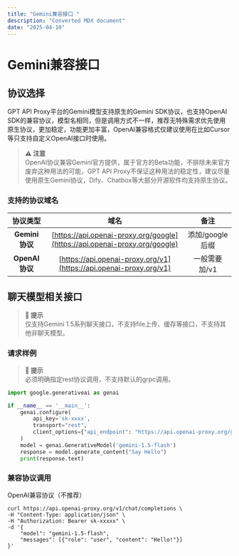 ```yaml
---
title: "Gemini兼容接口 ​"
description: "Converted MDX document"
date: "2025-04-10"
---
```


# Gemini兼容接口

## 协议选择

GPT API Proxy平台的Gemini模型支持原生的Gemini SDK协议，也支持OpenAI SDK的兼容协议，模型名相同，但是调用方式不一样，推荐无特殊需求优先使用原生协议，更加稳定，功能更加丰富，OpenAI兼容格式仅建议使用在比如Cursor等只支持自定义OpenAI接口时使用。

> **⚠️ 注意**  
> OpenAI协议兼容Gemini官方提供，属于官方的Beta功能，不排除未来官方废弃这种用法的可能，GPT API Proxy不保证这种用法的稳定性，建议尽量使用原生Gemini协议，Dify、Chatbox等大部分开源软件均支持原生协议。

### 支持的协议域名

| 协议类型 | 域名 | 备注 |
|:--------:|:----:|:----:|
| **Gemini协议** | [https://api.openai-proxy.org/google](https://api.openai-proxy.org/google) | 添加/google后缀 |
| **OpenAI协议** | [https://api.openai-proxy.org/v1](https://api.openai-proxy.org/v1) | 一般需要加/v1 |

## 聊天模型相关接口

> **📝 提示**  
> 仅支持Gemini 1.5系列聊天接口，不支持file上传、缓存等接口，不支持其他非聊天模型。

### 请求样例

> **📝 提示**  
> 必须明确指定rest协议调用，不支持默认的grpc调用。

```python
import google.generativeai as genai

if __name__ == '__main__':
    genai.configure(
        api_key='sk-xxxx',
        transport="rest",
        client_options={"api_endpoint": "https://api.openai-proxy.org/google"},
    )
    model = genai.GenerativeModel('gemini-1.5-flash')
    response = model.generate_content("Say Hello")
    print(response.text)
```

### 兼容协议调用

OpenAI兼容协议（不推荐）

```shell
curl https://api.openai-proxy.org/v1/chat/completions \
-H "Content-Type: application/json" \
-H "Authorization: Bearer sk-xxxxx" \
-d '{
    "model": "gemini-1.5-flash",
    "messages": [{"role": "user", "content": "Hello!"}]
}'
```